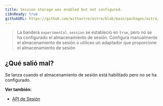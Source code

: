 ```yaml
---
title: Session storage was enabled but not configured.
i18nReady: true
githubURL: https://github.com/withastro/astro/blob/main/packages/astro/src/core/errors/errors-data.ts
---
```

> La bandera `experimental.session` se estableció en `true`, pero no se ha configurado el almacenamiento de sesión. Configura manualmente el almacenamiento de sesión o utilices un adaptador que proporcione el almacenamiento de sesión

## ¿Qué salió mal?
Se lanza cuando el almacenamiento de sesión está habilitado pero no se ha configurado.

**Ver también:**
-  [API de Sesión](/es/guides/sessions/)

